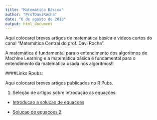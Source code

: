 ```yaml
---
title: "Matemática Básica"
author: "ProfDaviRocha"
date: "6 de agosto de 2018"
output: html_document
---
```

Aqui colocarei breves artigos de matemática básica e videos curtos do canal "Matemática Central do prof. Davi Rocha". 

A matemática é fundamental para o entendimento dos algoritmos de Machine Learning e a matemática básica é fundamental para o entendimento da matemática usada nos algoritmos!!


####Links Rpubs:

Aqui colocarei breves artigos publicados no R Pubs.

1. Seleção de artigos sobre introdução as equações:

- [Introducao a solucao de equacoes](https://rpubs.com/davimat/equacoes_1)

- [Solucao de equacoes 2](https://rpubs.com/davimat/equacao_2)